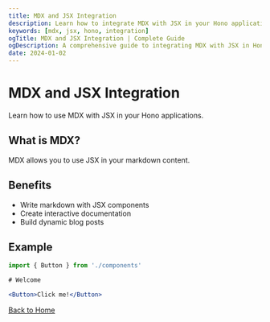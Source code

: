 ```yaml
---
title: MDX and JSX Integration
description: Learn how to integrate MDX with JSX in your Hono applications
keywords: [mdx, jsx, hono, integration]
ogTitle: MDX and JSX Integration | Complete Guide
ogDescription: A comprehensive guide to integrating MDX with JSX in Hono applications
date: 2024-01-02
---
```


# MDX and JSX Integration

Learn how to use MDX with JSX in your Hono applications.

## What is MDX?

MDX allows you to use JSX in your markdown content.

## Benefits

- Write markdown with JSX components
- Create interactive documentation
- Build dynamic blog posts

## Example

```jsx
import { Button } from './components'

# Welcome

<Button>Click me!</Button>
```

[Back to Home](/)
